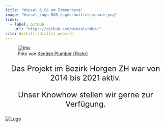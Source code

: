 ```yaml
---
title: "Wiesel & Co am Zimmerberg"
image: "Wiesel_Logo_RGB_zugeschnitten_square.png"
links:
  - label: GitHub
    url: "https://github.com/wieselundco/"
site: distill::distill_website
---
```


<figure>
<img src="14022804796_9b801c278e_c.jpg" alt="Iltis" id = "ltis">
<figcaption>
Foto von <a href="https://flic.kr/p/nn9xju">Kentish Plumber (Flickr)</a

</figcaption>
</figure>

<p style="font-size: x-large; text-align: center;">Das Projekt im Bezirk Horgen ZH war von 2014 bis 2021 aktiv.</h1>


<p style="font-size: x-large; text-align: center;">Unser Knowhow stellen wir gerne zur Verfügung.</h1>

<img src="wieselundco_logo.png" alt="Logo">

